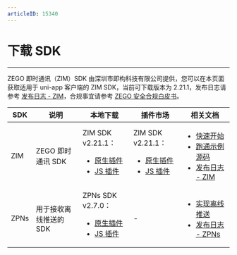 ```yaml
---
articleID: 15340
---
```


# 下载 SDK

- - -

ZEGO 即时通讯（ZIM）SDK 由深圳市即构科技有限公司提供，您可以在本页面获取适用于 uni-app 客户端的 ZIM SDK，当前可下载版本为 2.21.1，发布日志请参考 [发布日志 - ZIM](./ZIM%20release%20notes.mdx)，合规事宜请参考 [ZEGO 安全合规白皮书](https://doc-zh.zego.im/article/16142)。

| SDK | 说明 | 本地下载 | 插件市场 | 相关文档 |
|-----|------|----------|----------|----------|
| ZIM | ZEGO 即时通讯 SDK | ZIM SDK v2.21.1：<ul><li>[原生插件](https://artifact-sdk.zego.im/zim/sdk/uni-app/zego-ZIMUniPlugin.zip)</li><li>[JS 插件](https://artifact-sdk.zego.im/zim/sdk/uni-app/zego-ZIMUniplugin-JS.zip)</li></ul> | ZIM SDK v2.21.1：<ul><li>[原生插件](https://ext.dcloud.net.cn/plugin?id=8601)</li><li>[JS 插件](https://ext.dcloud.net.cn/plugin?id=8648)</li></ul> | <ul><li>[快速开始](./../Send%20and%20receive%20messages.mdx)</li><li>[跑通示例源码](./../Sample%20code.mdx)</li><li>[发布日志 - ZIM](./ZIM%20release%20notes.mdx)</li></ul> |
| ZPNs | 用于接收离线推送的 SDK | ZPNs SDK v2.7.0：<ul><li>[原生插件](https://artifact-sdk.zego.im/zpns/sdk/uni-app/zego-ZPNsUniPlugin.zip)</li><li>[JS 插件](https://artifact-sdk.zego.im/zpns/sdk/uni-app/zego-ZPNsUniPlugin-JS.zip)</li></ul> | - | <ul><li>[实现离线推送](./../Offline%20push%20notifications/Implement%20offline%20push%20notification.mdx)</li><li>[发布日志 - ZPNs](./ZPNs%20release%20notes.mdx)</li></ul> |